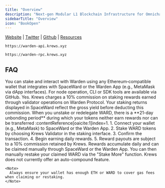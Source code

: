 ```yaml
---
title: "Overview"
description: "Next-gen Modular L1 Blockchain Infrastructure for Omnichain Applications"
sidebarTitle: "Overview"
icon: "BookOpen"
---
```


[Website](https://wardenprotocol.org/) <Icon icon="arrow-up-right" /> | [Twitter](https://x.com/wardenprotocol) <Icon icon="arrow-up-right" /> | [Github](https://github.com/warden-protocol) <Icon icon="arrow-up-right" /> | [Resources](https://wardenprotocol.org/blog) <Icon icon="arrow-up-right" />

<CodeGroup>

```API API
https://warden-api.krews.xyz 
```


```RPC RPC
https://warden-rpc.krews.xyz
```

</CodeGroup>

## FAQ

<AccordionGroup>
  <Accordion title="What wallets are supported for Warden Protocol?">
    You can stake and interact with Warden using any Ethereum‑compatible wallet that integrates with SpaceWard or the Warden App (e.g., MetaMask via dApp interfaces). For node operation, CLI or SDK tools are available via GitHub.
  </Accordion>
  <Accordion title="Is there a fee?">
    Yes. Krews charges a 10% commission on staking rewards earned through validator operations on Warden Protocol. Your staking returns displayed in SpaceWard reflect the gross yield before deducting this commission.
  </Accordion>
  <Accordion title="What is the unbonding period?">
    When you unstake or redelegate WARD, there is a **21-day unbonding period** during which your tokens neither earn rewards nor can be transferred :contentReference[oaicite:1]index=1.
  </Accordion>
  <Accordion title="How do I stake with Krews on Warden Protocol?">
    1. Connect your wallet (e.g., MetaMask) to SpaceWard or the Warden App.
    2. Stake WARD tokens by choosing Krews Validator in the staking interface.
    3. Confirm the transaction.
    4. Begin earning daily rewards.
    5. Reward payouts are subject to a 10% commission retained by Krews.
  </Accordion>
  <Accordion title="How can I claim and restake rewards?">
    Rewards accumulate daily and can be claimed manually through SpaceWard or the Warden App. You can then manually restake your claimed WARD via the "Stake More" function. Krews does not currently offer an auto-compound feature.

    <Note>
      Always ensure your wallet has enough ETH or WARD to cover gas fees when claiming or restaking.
    </Note>
  </Accordion>
</AccordionGroup>